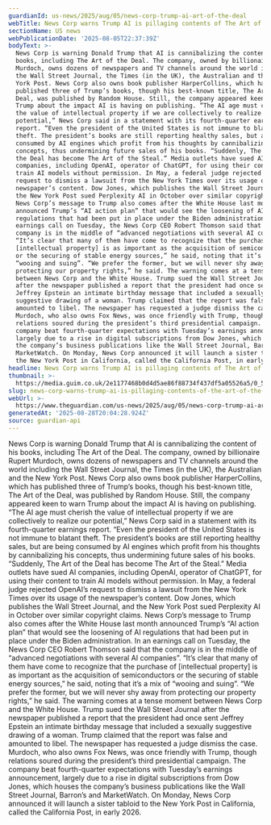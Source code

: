 ```yaml
---
guardianId: us-news/2025/aug/05/news-corp-trump-ai-art-of-the-deal
webTitle: News Corp warns Trump AI is pillaging contents of The Art of the Deal
sectionName: US news
webPublicationDate: '2025-08-05T22:37:39Z'
bodyText: >-
  News Corp is warning Donald Trump that AI is cannibalizing the content of his
  books, including The Art of the Deal. The company, owned by billionaire Rupert
  Murdoch, owns dozens of newspapers and TV channels around the world including
  the Wall Street Journal, the Times (in the UK), the Australian and the New
  York Post. News Corp also owns book publisher HarperCollins, which has
  published three of Trump’s books, though his best-known title, The Art of the
  Deal, was published by Random House. Still, the company appeared keen to warn
  Trump about the impact AI is having on publishing. “The AI age must cherish
  the value of intellectual property if we are collectively to realize our
  potential,” News Corp said in a statement with its fourth-quarter earnings
  report. “Even the president of the United States is not immune to blatant
  theft. The president’s books are still reporting healthy sales, but are being
  consumed by AI engines which profit from his thoughts by cannibalizing his
  concepts, thus undermining future sales of his books. “Suddenly, The Art of
  the Deal has become The Art of the Steal.” Media outlets have sued AI
  companies, including OpenAI, operator of ChatGPT, for using their content to
  train AI models without permission. In May, a federal judge rejected OpenAI’s
  request to dismiss a lawsuit from the New York Times over its usage of the
  newspaper’s content. Dow Jones, which publishes the Wall Street Journal, and
  the New York Post sued Perplexity AI in October over similar copyright claims.
  News Corp’s message to Trump also comes after the White House last month
  announced Trump’s “AI action plan” that would see the loosening of AI
  regulations that had been put in place under the Biden administration. In an
  earnings call on Tuesday, the News Corp CEO Robert Thomson said that the
  company is in the middle of “advanced negotiations with several AI companies”.
  “It’s clear that many of them have come to recognize that the purchase of
  [intellectual property] is as important as the acquisition of semiconductors
  or the securing of stable energy sources,” he said, noting that it’s a mix of
  “wooing and suing”. “We prefer the former, but we will never shy away from
  protecting our property rights,” he said. The warning comes at a tense moment
  between News Corp and the White House. Trump sued the Wall Street Journal
  after the newspaper published a report that the president had once sent
  Jeffrey Epstein an intimate birthday message that included a sexually
  suggestive drawing of a woman. Trump claimed that the report was false and
  amounted to libel. The newspaper has requested a judge dismiss the case.
  Murdoch, who also owns Fox News, was once friendly with Trump, though
  relations soured during the president’s third presidential campaign. The
  company beat fourth-quarter expectations with Tuesday’s earnings announcement,
  largely due to a rise in digital subscriptions from Dow Jones, which houses
  the company’s business publications like the Wall Street Journal, Barron’s and
  MarketWatch. On Monday, News Corp announced it will launch a sister tabloid to
  the New York Post in California, called the California Post, in early 2026.
headline: News Corp warns Trump AI is pillaging contents of The Art of the Deal
thumbnail: >-
  https://media.guim.co.uk/2e1177468b0d4d5ae86f88734f437df5a05526a5/0_56_778_622/500.jpg
slug: news-corp-warns-trump-ai-is-pillaging-contents-of-the-art-of-the-deal
webUrl: >-
  https://www.theguardian.com/us-news/2025/aug/05/news-corp-trump-ai-art-of-the-deal
generatedAt: '2025-08-28T20:04:28.924Z'
source: guardian-api
---
```

News Corp is warning Donald Trump that AI is cannibalizing the content of his books, including The Art of the Deal. The company, owned by billionaire Rupert Murdoch, owns dozens of newspapers and TV channels around the world including the Wall Street Journal, the Times (in the UK), the Australian and the New York Post. News Corp also owns book publisher HarperCollins, which has published three of Trump’s books, though his best-known title, The Art of the Deal, was published by Random House. Still, the company appeared keen to warn Trump about the impact AI is having on publishing. “The AI age must cherish the value of intellectual property if we are collectively to realize our potential,” News Corp said in a statement with its fourth-quarter earnings report. “Even the president of the United States is not immune to blatant theft. The president’s books are still reporting healthy sales, but are being consumed by AI engines which profit from his thoughts by cannibalizing his concepts, thus undermining future sales of his books. “Suddenly, The Art of the Deal has become The Art of the Steal.” Media outlets have sued AI companies, including OpenAI, operator of ChatGPT, for using their content to train AI models without permission. In May, a federal judge rejected OpenAI’s request to dismiss a lawsuit from the New York Times over its usage of the newspaper’s content. Dow Jones, which publishes the Wall Street Journal, and the New York Post sued Perplexity AI in October over similar copyright claims. News Corp’s message to Trump also comes after the White House last month announced Trump’s “AI action plan” that would see the loosening of AI regulations that had been put in place under the Biden administration. In an earnings call on Tuesday, the News Corp CEO Robert Thomson said that the company is in the middle of “advanced negotiations with several AI companies”. “It’s clear that many of them have come to recognize that the purchase of [intellectual property] is as important as the acquisition of semiconductors or the securing of stable energy sources,” he said, noting that it’s a mix of “wooing and suing”. “We prefer the former, but we will never shy away from protecting our property rights,” he said. The warning comes at a tense moment between News Corp and the White House. Trump sued the Wall Street Journal after the newspaper published a report that the president had once sent Jeffrey Epstein an intimate birthday message that included a sexually suggestive drawing of a woman. Trump claimed that the report was false and amounted to libel. The newspaper has requested a judge dismiss the case. Murdoch, who also owns Fox News, was once friendly with Trump, though relations soured during the president’s third presidential campaign. The company beat fourth-quarter expectations with Tuesday’s earnings announcement, largely due to a rise in digital subscriptions from Dow Jones, which houses the company’s business publications like the Wall Street Journal, Barron’s and MarketWatch. On Monday, News Corp announced it will launch a sister tabloid to the New York Post in California, called the California Post, in early 2026.
